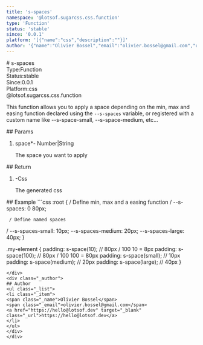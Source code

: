 ```yaml
---
title: 's-spaces'
namespace: '@lotsof.sugarcss.css.function'
type: 'Function'
status: 'stable'
since: '0.0.1'
platform: '[{"name":"css","description":""}]'
author: '{"name":"Olivier Bossel","email":"olivier.bossel@gmail.com","url":"https://hello@lotsof.dev"}'
---
```

<div class="docmap-mdx">
# s-spaces
<div class="_metas">
<div class="_type"><span class="_type-label">Type:</span><span class="_type-value">Function</span></div>
<div class="_status"><span class="_status-label">Status:</span><span class="_status-value -stable">stable</span></div>
<div class="_since"><span class="_since-label">Since:</span><span class="_since-value">0.0.1</span></div>
<div class="_platform"><span class="_platform-label">Platform:</span><span class="_platform-value -css">css</span></div>
</div>
<div class="_namespace">@lotsof.sugarcss.css.function</div>
<div class="_description typo-format typo-rhythm">
<p>This function allows you to apply a space depending on the
min, max and easing function declared using the <code>--s-spaces</code> variable, or registered with
a custom name like --s-space-small, --s-space-medium, etc...</p>

</div>
<div class="_params">
## Params
<ol class="_list">
<li class="_item">
<span class="_name">space<span class="_required">*</span></span><span class="_default">-</span> <span class="_type">Number&vert;String</span>
<p class="_description">The space you want to apply</p>
</li>
</ol>
</div>
<div class="_return">
## Return
<ol class="_list">
<li class="_item">
<span class="_default">-</span><span class="_type">Css</span>
<p class="_description">The generated css</p>
</li>
</ol>
</div>
<div class="_examples">
## Example
```css
:root {
     / Define min, max and a easing function
/
     --s-spaces: 0 80px;

     / Define named spaces
/
     --s-spaces-small: 10px;
     --s-spaces-medium: 20px;
     --s-spaces-large: 40px;
}

.my-element {
   padding: s-space(10); // 80px / 100
10 = 8px
   padding: s-space(100); // 80px / 100
100 = 80px
   padding: s-space(small); // 10px
   padding: s-space(medium); // 20px
   padding: s-space(large); // 40px
}
```
</div>
<div class="_author">
## Author
<ul class="_list">
<li class="_item">
<span class="_name">Olivier Bossel</span>
<span class="_email">olivier.bossel@gmail.com</span>
<a href="https://hello@lotsof.dev" target="_blank" class="_url">https://hello@lotsof.dev</a>
</li>
</ul>
</div>
</div>